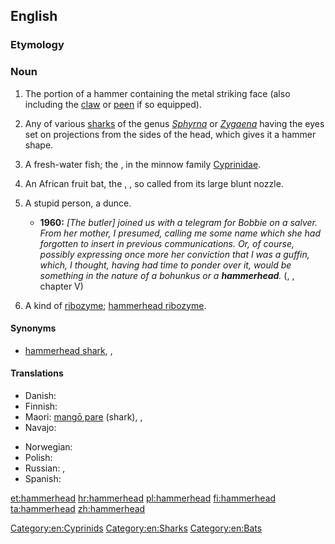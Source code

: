 ==English==
{{rfi}}
{{wikipedia}}
{{wikispecies}}

===Etymology===
{{compound|hammer|head|lang=en}}

===Noun===
{{en-noun}}

# The portion of a hammer containing the metal striking face (also including the [[claw]] or [[peen]] if so equipped).
# {{context|zoology|lang=en}} Any of various [[shark]]s of the genus ''[[Sphyrna]]'' or ''[[Zygaena]]'' having the eyes set on projections from the sides of the head, which gives it a hammer shape.
# {{context|zoology|lang=en}} A fresh-water fish; the {{vern|stone-roller}}, in the minnow family [[Cyprinidae]].
# {{context|zoology|lang=en}} An African fruit bat, the {{vern|hammer-headed fruit bat}}, {{taxlink|Hypsignathus monstrosus|species|noshow=1}}, so called from its large blunt nozzle.
# {{context|slang|lang=en}} A stupid person, a dunce.
#* '''1960:''' ''[The butler] joined us with a telegram for Bobbie on a salver. From her mother, I presumed, calling me some name which she had forgotten to insert in previous communications. Or, of course, possibly expressing once more her conviction that I was a guffin, which, I thought, having had time to ponder over it, would be something in the nature of a bohunkus or a '''hammerhead'''.'' ({{w|P. G. Wodehouse}}, ''{{w|Jeeves in the Offing}}'', chapter V)
# {{context|biology|lang=en}} A kind of [[ribozyme]]; [[hammerhead ribozyme]].

====Synonyms====
* {{sense|shark}} [[hammerhead shark]], {{vern|hammer fish}}, {{vern|balance fish}}

====Translations====
{{trans-top|shark}}
* Danish: {{t|da|hammerhaj}}
* Finnish: {{t+|fi|vasarahai}}
* Maori: [[mangō pare]] (shark), {{t|mi|mangōpare}}, {{t|mi|kakere}}
* Navajo: {{t|nv|łóóʼ hashkéhé bitsiiʼ dikʼání}}
{{trans-mid}}
* Norwegian: {{t|no|hammerhai|m}}
* Polish: {{t|pl|rekin młot|m}}
* Russian: {{t+|ru|аку́ла-мо́лот|f}}, {{t|ru|ры́ба-мо́лот|f}}
* Spanish: {{t|es|cornudilla|f}}
{{trans-bottom}}

[[Category:en:Cyprinids]]
[[Category:en:Sharks]]
[[Category:en:Bats]]

[[et:hammerhead]]
[[hr:hammerhead]]
[[pl:hammerhead]]
[[fi:hammerhead]]
[[ta:hammerhead]]
[[zh:hammerhead]]